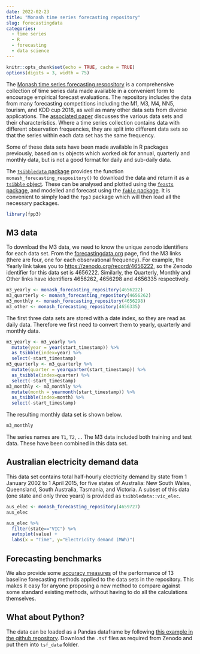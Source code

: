 ```yaml
---
date: 2022-02-23
title: "Monash time series forecasting repository"
slug: forecastingdata
categories:
  - time series
  - R
  - forecasting
  - data science
---
```


```r
knitr::opts_chunk$set(echo = TRUE, cache = TRUE)
options(digits = 3, width = 75)
```

The [Monash time series forecasting respository](https://forecastingdata.org) is a comprehensive collection of time series data made available in a convenient form to encourage empirical forecast evaluations. The repository includes the data from many forecasting competitions including the M1, M3, M4, NN5, tourism, and KDD cup 2018, as well as many other data sets from diverse applications. The [associated paper](https://robjhyndman.com/publications/monash-forecasting-data/) discusses the various data sets and their characteristics. Where a time series collection contains data with different observation frequencies, they are split into different data sets so that the series within each data set has the same frequency.

Some of these data sets have been made available in R packages previously, based on `ts` objects which worked ok for annual, quarterly and monthly data, but is not a good format for daily and sub-daily data.

The [`tsibbledata` package](https://tsibbledata.tidyverts.org) provides the function `monash_forecasting_respository()` to download the data and return it as a [`tsibble` object](https://tsibble.tidyverts.org/articles/intro-tsibble.html). These can be analysed and plotted using the [`feasts` package](https://feasts.tidyverts.org), and modelled and forecast using the [`fable` package](https://fable.tidyverts.org). It is convenient to simply load the `fpp3` package which will then load all the necessary packages.

```r
library(fpp3)
```

## M3 data

To download the M3 data, we need to know the unique zenodo identifiers for each data set. From the [forecastingdata.org](https://forecastingdata.org) page, find the M3 links (there are four, one for each observational frequency). For example, the Yearly link takes you to [https://zenodo.org/record/4656222](https://zenodo.org/record/4656222), so the Zenodo identifier for this data set is 4656222. Similarly, the Quarterly, Monthly and Other links have identifiers 4656262, 4656298 and 4656335 respectively. 

```r
m3_yearly <- monash_forecasting_repository(4656222)
m3_quarterly <- monash_forecasting_repository(4656262)
m3_monthly <- monash_forecasting_repository(4656298)
m3_other <- monash_forecasting_repository(4656335)
```

The first three data sets are stored with a date index, so they are read as daily data. Therefore we first need to convert them to yearly, quarterly and monthly data.

```r
m3_yearly <- m3_yearly %>%
  mutate(year = year(start_timestamp)) %>%
  as_tsibble(index=year) %>%
  select(-start_timestamp)
m3_quarterly <- m3_quarterly %>%
  mutate(quarter = yearquarter(start_timestamp)) %>%
  as_tsibble(index=quarter) %>%
  select(-start_timestamp)
m3_monthly <- m3_monthly %>%
  mutate(month = yearmonth(start_timestamp)) %>%
  as_tsibble(index=month) %>%
  select(-start_timestamp)
```

The resulting monthly data set is shown below.

```r
m3_monthly
```

The series names are `T1`, `T2`, ... The M3 data included both training and test data. These have been combined in this data set.

## Australian electricity demand data

This data set contains total half-hourly electricity demand by state from 1 January 2002 to 1 April 2015, for five states of Australia: New South Wales, Queensland, South Australia, Tasmania, and Victoria. A subset of this data (one state and only three years) is provided as `tsibbledata::vic_elec`.

```r
aus_elec <- monash_forecasting_repository(4659727)
aus_elec
```

```r
aus_elec %>% 
  filter(state=="VIC") %>%
  autoplot(value) +
  labs(x = "Time", y="Electricity demand (MWh)")
```

## Forecasting benchmarks

We also provide some [accuracy measures](https://forecastingdata.org/#results) of the performance of 13 baseline forecasting methods applied to the data sets in the repository. This makes it easy for anyone proposing a new method to compare against some standard existing methods, without having to do all the calculations themselves.

## What about Python?

The data can be loaded as a Pandas dataframe by following [this example in the github repository](https://github.com/rakshitha123/TSForecasting/blob/master/utils/data_loader.R). Download the `.tsf` files as required from Zenodo and put them into `tsf_data` folder.
